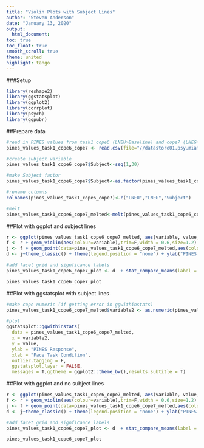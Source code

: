 ---
title: "Violin Plots with Subject Lines"
author: "Steven Anderson"
date: "January 13, 2020"
output:
  html_document:
toc: true
toc_float: true
smooth_scroll: true
theme: united
highlight: tango
---

###Setup
```{r Setup, results="hide",warning=FALSE, message=FALSE}
library(reshape2)
library(ggstatsplot)
library(ggplot2)
library(corrplot)
library(psych)
library(ggpubr) 
```

##Prepare data
```{r Test if PINES response differs by condition, results="hide",warning=FALSE, message=FALSE}
#read in PINES values from task1 cope6 (LNEU>Baseline) and cope7 (LNEG>Baseline) 
pines_values_task1_cope6_cope7 <- read.csv(file="//datastore01.psy.miami.edu/Groups/ELosin_Lab/Research/Research_Projects/EAPSI_Beijing/Data_Files/vps-pines/output/PINES_task1_cope6_cope7.csv", header=T, sep=",")

#create subject variable
pines_values_task1_cope6_cope7$Subject<-seq(1,30)

#make Subject factor
pines_values_task1_cope6_cope7$Subject<-as.factor(pines_values_task1_cope6_cope7$Subject)

#rename columns
colnames(pines_values_task1_cope6_cope7)<-c("LNEU","LNEG","Subject")

#melt
pines_values_task1_cope6_cope7_melted<-melt(pines_values_task1_cope6_cope7,id="Subject")

```

##Plot with ggplot and subject lines 
```{r Plot with ggplot and subject lines , warning=FALSE, message=FALSE}
r <- ggplot(pines_values_task1_cope6_cope7_melted, aes(variable, value,(colour=variable)),alpha=.06) + guides(fill=FALSE) 
f <- r + geom_violin(aes(colour=variable),trim=F,width = 0.6,size=1.2) 
j <- f + geom_point(data=pines_values_task1_cope6_cope7_melted,aes(colour=variable),size=3)+ stat_summary(aes(group=variable),geom = "point", fun.y = mean, shape = 18, size = 5,col="gray21",position = position_dodge(width=.48)) + geom_line(aes(group = Subject),col="gray48",alpha=.3) + geom_hline(yintercept=0, linetype="dashed", color = "gray34") 
d <- j+theme_classic() + theme(legend.position = "none") + ylab("PINES Response") + xlab("") + scale_colour_manual(values = c("dodgerblue3", "tan2"))

#add facet grid and signficance labels
pines_values_task1_cope6_cope7_plot <- d  + stat_compare_means(label = "p.signif",paired=TRUE,method="t.test", label.x = 1.4,size=8,label.y=15)

pines_values_task1_cope6_cope7_plot

```

##Plot with ggstatsplot with subject lines
```{r Plot with ggstatsplot, warning=FALSE, message=FALSE}
#make cope numeric (if getting error in ggwithinstats)
pines_values_task1_cope6_cope7_melted$variable2 <- as.numeric(pines_values_task1_cope6_cope7_melted$variable)

#plot
ggstatsplot::ggwithinstats(
  data = pines_values_task1_cope6_cope7_melted,
  x = variable2,
  y = value,
  ylab = "PINES Response",
  xlab = "Face Task Condition",
  outlier.tagging = F,
  ggstatsplot.layer = FALSE,
  messages = T,ggtheme = ggplot2::theme_bw(),results.subtitle = T)
```

##Plot with ggplot and no subject lines
```{r Plot with ggplot and no subject lines, warning=FALSE, message=FALSE}
r <- ggplot(pines_values_task1_cope6_cope7_melted, aes(variable, value,(colour=variable)),alpha=.06) + guides(fill=FALSE) 
f <- r + geom_violin(aes(colour=variable),trim=F,width = 0.6,size=1.2) 
j <- f + geom_point(data=pines_values_task1_cope6_cope7_melted,aes(colour=variable),size=3)+ stat_summary(aes(group=variable),geom = "point", fun.y = mean, shape = 18, size = 5,col="gray21",position = position_dodge(width=.48)) 
d <- j+theme_classic() + theme(legend.position = "none") + ylab("PINES Response") + xlab("") + scale_colour_manual(values = c("dodgerblue3", "tan2"))

#add facet grid and signficance labels
pines_values_task1_cope6_cope7_plot <- d  + stat_compare_means(label = "p.signif",paired=TRUE,method="t.test", label.x = 1.4,size=8,label.y=15)

pines_values_task1_cope6_cope7_plot
```
